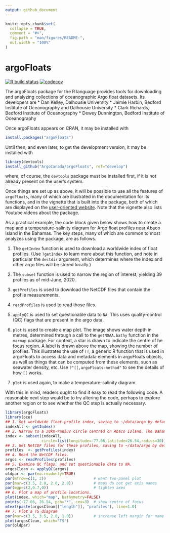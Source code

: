 ```yaml
---
output: github_document
---
```


<!-- README.md is generated from README.Rmd. Please edit that file -->

```r
knitr::opts_chunk$set(
  collapse = TRUE,
  comment = "#>",
  fig.path = "man/figures/README-",
  out.width = "100%"
)
```

# argoFloats

<!-- badges: start -->
[![R build status](https://github.com/ArgoCanada/argoFloats/workflows/R-CMD-check/badge.svg)](https://github.com/ArgoCanada/argoFloats/actions)
[![codecov](https://codecov.io/gh/ArgoCanada/argoFloats/branch/develop/graph/badge.svg)](https://codecov.io/gh/ArgoCanada/argoFloats)
<!-- badges: end -->

The argoFloats package for the R language provides tools for downloading and
analyzing collections of oceanographic Argo float datasets.  Its developers are
* Dan Kelley, Dalhousie University
* Jaimie Harbin, Bedford Institute of Oceanography and Dalhousie University
* Clark Richards, Bedford Institute of Oceanography
* Dewey Dunnington, Bedford Institute of Oceanography

Once argoFloats appears on CRAN, it may be installed with
```r
install.packages("argoFloats")
```

Until then, and even later, to get the development version, it may be installed with
```r
library(devtools)
install_github("ArgoCanada/argoFloats", ref="develop")
```
where, of course, the `devtools` package must be installed first, if it is not already present on the user's system.

Once things are set up as above, it will be possible to use all the features of
`argoFloats`, many of which are illustrated in the documentation for its
functions, and in the vignette that is built into the package, both of which
are displayed on the [user-oriented
website](https://argocanada.github.io/argoFloats/index.html). Note that the
vignette also lists Youtube videos about the package.

As a practical example, the code block given below shows how to create a map
and a temperature-salinity diagram for Argo float profiles near Abaco Island in
the Bahamas. The key steps, many of which are common to most analyzes using the
package, are as follows.

1. The `getIndex` function is used to download a worldwide index of float
   profiles.  (Use `?getIndex` to learn more about this function, and note in
particular the `destdir` argument, which determines where the index and other
argo files will be stored locally.)

2. The `subset` function is used to narrow the region of interest, yielding 39
   profiles as of mid-June, 2020.

3. `getProfiles` is used to download the NetCDF files that contain the profile
   measurements.

4. `readProfiles` is used to read those files.

5. `applyQC` is used to set questionable data to `NA`.  This uses
   quality-control (QC) flags that are present in the argo data.

6. `plot` is used to create a map plot.  The image shows water depth in metres,
   determined through a call to the `getNOAA.bathy` function in the `marmap`
package. For context, a star is drawn to indicate the centre of he focus
region.  A label is drawn above the map, showing the number of profiles.  This
illustrates the use of `[[`, a generic R function that is used in argoFloats to
access data and metadata elements in argoFloats objects, as well as things that
can be computed from these elements, such as seawater density, etc.  Use
`?"[[,argoFloats-method"` to see the details of how `[[` works.

7. `plot` is used again, to make a temperature-salinity diagram.

With this in mind, readers ought to find it easy to read the following code.  A
reasonable next step would be to try altering the code, perhaps to explore
another region or to see whether the QC step is actually necessary.

```r
library(argoFloats)
library(oce)
## 1. Get worldwide float-profile index, saving to ~/data/argo by default.
indexAll <- getIndex()
## 2. Narrow to a 30km-radius circle centred on Abaco Island, The Bahamas.
index <- subset(indexAll,
                circle=list(longitude=-77.06,latitude=26.54,radius=30))
## 3. Get NetCDF files for these profiles, saving to ~/data/argo by default.
profiles  <- getProfiles(index)
## 4. Read the NetCDF files.
argos <- readProfiles(profiles)
## 5. Examine QC flags, and set questionable data to NA.
argosClean <- applyQC(argos)
oldpar <- par(no.readonly=TRUE)
par(mfrow=c(1, 2))                     # want two-panel plot
par(mar=c(3.5, 2.0, 2.0, 2.0))         # maps do not get axis names
par(mgp=c(2,0.7,0))                    # tighten axes
## 6. Plot a map of profile locations.
plot(index, which="map", bathymetry=FALSE)
points(-77.06, 26.54, pch="*", cex=3)  # show centre of focus
mtext(paste(argosClean[["length"]], "profiles"), line=1.0)
## 7. Plot a TS diagram
par(mar=c(3.5, 3.5, 2.0, 1.0))         # increase left margin for name
plot(argosClean, which="TS")
par(oldpar)
```



